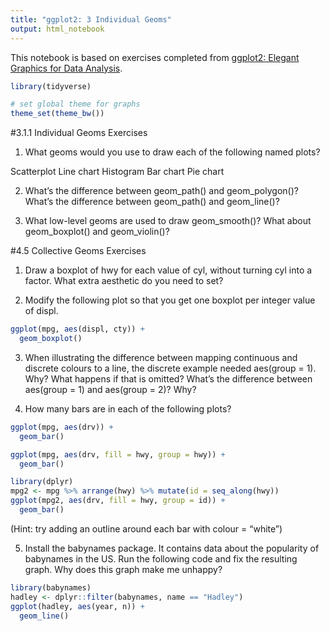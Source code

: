 ```yaml
---
title: "ggplot2: 3 Individual Geoms"
output: html_notebook
---
```


This notebook is based on exercises completed from [ggplot2: Elegant Graphics for Data Analysis](https://ggplot2-book.org/index.html). 

```r

library(tidyverse)

# set global theme for graphs
theme_set(theme_bw())

```

#3.1.1 Individual Geoms Exercises

1. What geoms would you use to draw each of the following named plots?

Scatterplot
Line chart
Histogram
Bar chart
Pie chart

2. What’s the difference between geom_path() and geom_polygon()? What’s the difference between geom_path() and geom_line()?

3. What low-level geoms are used to draw geom_smooth()? What about geom_boxplot() and geom_violin()?

#4.5 Collective Geoms Exercises

1. Draw a boxplot of hwy for each value of cyl, without turning cyl into a factor. What extra aesthetic do you need to set?

2. Modify the following plot so that you get one boxplot per integer value of displ.

```r
ggplot(mpg, aes(displ, cty)) + 
  geom_boxplot()
```

3. When illustrating the difference between mapping continuous and discrete colours to a line, the discrete example needed aes(group = 1). Why? What happens if that is omitted? What’s the difference between aes(group = 1) and aes(group = 2)? Why?

4. How many bars are in each of the following plots?

```r

ggplot(mpg, aes(drv)) + 
  geom_bar()

ggplot(mpg, aes(drv, fill = hwy, group = hwy)) + 
  geom_bar()

library(dplyr)  
mpg2 <- mpg %>% arrange(hwy) %>% mutate(id = seq_along(hwy)) 
ggplot(mpg2, aes(drv, fill = hwy, group = id)) + 
  geom_bar()

```

(Hint: try adding an outline around each bar with colour = "white")

5. Install the babynames package. It contains data about the popularity of babynames in the US. Run the following code and fix the resulting graph. Why does this graph make me unhappy?

```r

library(babynames)
hadley <- dplyr::filter(babynames, name == "Hadley")
ggplot(hadley, aes(year, n)) + 
  geom_line()

```

